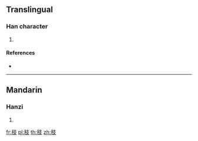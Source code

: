 {{character info/new}}
==Translingual==

===Han character===
{{Han char|rn=115|rad=禾|as=04|sn=9|four=|canj=HDJE}}

# {{defn|Han|sort=禾04}}

====References====
* {{Han ref|kx=0850.230|dkj=24953|dj=1274.100|hdz=42593.040|uh=79D3|ud=31187}}

----

==Mandarin==

===Hanzi===
{{cmn-hanzi|pin=[[zhī]] ([[zhi1]])|wg=chih<sup>1</sup>}}

# {{defn|lang=cmn|sort=禾04}}

[[fr:秓]]
[[pl:秓]]
[[th:秓]]
[[zh:秓]]